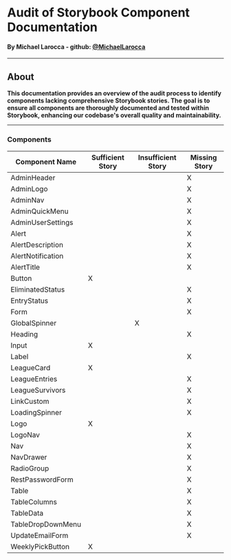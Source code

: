 
# Audit of Storybook Component Documentation

#### By Michael Larocca - github: [@MichaelLarocca](https://github.com/MichaelLarocca)

---

## About

**This documentation provides an overview of the audit process to identify components lacking comprehensive Storybook stories. The goal is to ensure all components are thoroughly documented and tested within Storybook, enhancing our codebase's overall quality and maintainability.**

---

### Components

<table>
  <thead>
    <tr>
      <th>Component Name</th>
      <th>Sufficient Story</th>
      <th>Insufficient Story</th>
      <th>Missing Story</th>
    </tr>
  </thead>
  <tbody>
    <tr>
      <td>AdminHeader</td>
      <td></td>
      <td></td>
      <td className="bg-red-100 text-center font-bold">X</td>
    </tr>
    <tr>
      <td>AdminLogo</td>
      <td></td>
      <td></td>
      <td className="bg-red-100 text-center font-bold">X</td>
    </tr>
    <tr>
      <td>AdminNav</td>
      <td></td>
      <td></td>
      <td className="bg-red-100 text-center font-bold">X</td>
    </tr>
    <tr>
      <td>AdminQuickMenu</td>
      <td></td>
      <td></td>
      <td className="bg-red-100 text-center font-bold">X</td>
    </tr>
    <tr>
      <td>AdminUserSettings</td>
      <td></td>
      <td></td>
      <td className="bg-red-100 text-center font-bold">X</td>
    </tr>
    <tr>
      <td>Alert</td>
      <td></td>
      <td></td>
      <td className="bg-red-100 text-center font-bold">X</td>
    </tr>
    <tr>
      <td>AlertDescription</td>
      <td></td>
      <td></td>
      <td className="bg-red-100 text-center font-bold">X</td>
    </tr>
    <tr>
      <td>AlertNotification</td>
      <td></td>
      <td></td>
      <td className="bg-red-100 text-center font-bold">X</td>
    </tr>
    <tr>
      <td>AlertTitle</td>
      <td></td>
      <td></td>
      <td className="bg-red-100 text-center font-bold">X</td>
    </tr>
    <tr>
      <td>Button</td>
      <td className="bg-green-100 text-center font-bold">X</td>
      <td></td>
      <td></td>
    </tr>
    <tr>
      <td>EliminatedStatus</td>
      <td></td>
      <td></td>
      <td className="bg-red-100 text-center font-bold">X</td>
    </tr>
    <tr>
      <td>EntryStatus</td>
      <td></td>
      <td></td>
      <td className="bg-red-100 text-center font-bold">X</td>
    </tr>
    <tr>
      <td>Form</td>
      <td></td>
      <td></td>
      <td className="bg-red-100 text-center font-bold">X</td>
    </tr>
    <tr>
      <td>GlobalSpinner</td>
      <td></td>
      <td className="bg-yellow-100 text-center font-bold">X</td>
      <td></td>
    </tr>
    <tr>
      <td>Heading</td>
      <td></td>
      <td></td>
      <td className="bg-red-100 text-center font-bold">X</td>
    </tr>
    <tr>
      <td>Input</td>
      <td className="bg-green-100 text-center font-bold">X</td>
      <td></td>
      <td></td>
    </tr>
    <tr>
      <td>Label</td>
      <td></td>
      <td></td>
      <td className="bg-red-100 text-center font-bold">X</td>
    </tr>
    <tr>
      <td>LeagueCard</td>
      <td className="bg-green-100 text-center font-bold">X</td>
      <td></td>
      <td></td>
    </tr>
    <tr>
      <td>LeagueEntries</td>
      <td></td>
      <td></td>
      <td className="bg-red-100 text-center font-bold">X</td>
    </tr>
    <tr>
      <td>LeagueSurvivors</td>
      <td></td>
      <td></td>
      <td className="bg-red-100 text-center font-bold">X</td>
    </tr>
    <tr>
      <td>LinkCustom</td>
      <td></td>
      <td></td>
      <td className="bg-red-100 text-center font-bold">X</td>
    </tr>
    <tr>
      <td>LoadingSpinner</td>
      <td></td>
      <td></td>
      <td className="bg-red-100 text-center font-bold">X</td>
    </tr>
    <tr>
      <td>Logo</td>
      <td className="bg-green-100 text-center font-bold">X</td>
      <td></td>
      <td></td>
    </tr>
    <tr>
      <td>LogoNav</td>
      <td></td>
      <td></td>
      <td className="bg-red-100 text-center font-bold">X</td>
    </tr>
    <tr>
      <td>Nav</td>
      <td></td>
      <td></td>
      <td className="bg-red-100 text-center font-bold">X</td>
    </tr>
    <tr>
      <td>NavDrawer</td>
      <td></td>
      <td></td>
      <td className="bg-red-100 text-center font-bold">X</td>
    </tr>
    <tr>
      <td>RadioGroup</td>
      <td></td>
      <td></td>
      <td className="bg-red-100 text-center font-bold">X</td>
    </tr>
    <tr>
      <td>RestPasswordForm</td>
      <td></td>
      <td></td>
      <td className="bg-red-100 text-center font-bold">X</td>
    </tr>
    <tr>
      <td>Table</td>
      <td></td>
      <td></td>
      <td className="bg-red-100 text-center font-bold">X</td>
    </tr>
    <tr>
      <td>TableColumns</td>
      <td></td>
      <td></td>
      <td className="bg-red-100 text-center font-bold">X</td>
    </tr>
    <tr>
      <td>TableData</td>
      <td></td>
      <td></td>
      <td className="bg-red-100 text-center font-bold">X</td>
    </tr>
    <tr>
      <td>TableDropDownMenu</td>
      <td></td>
      <td></td>
      <td className="bg-red-100 text-center font-bold">X</td>
    </tr>
    <tr>
      <td>UpdateEmailForm</td>
      <td></td>
      <td></td>
      <td className="bg-red-100 text-center font-bold">X</td>
    </tr>
    <tr>
      <td>WeeklyPickButton</td>
      <td className="bg-green-100 text-center font-bold">X</td>
      <td></td>
      <td></td>
    </tr>
  </tbody>
</table>
